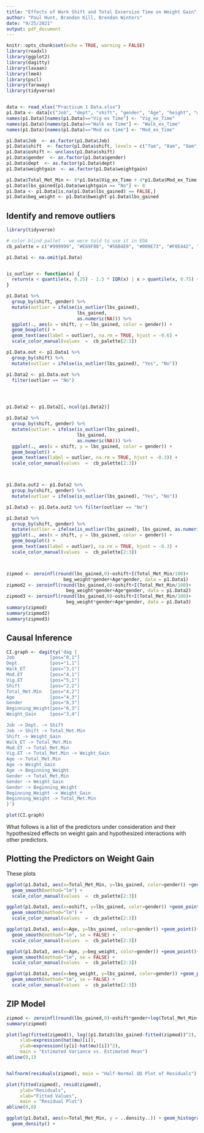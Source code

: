 ```yaml
---
title: "Effects of Work Shift and Total Excersize Time on Weight Gain"
author: "Paul Hunt, Brandon Kill, Brendan Winters"
date: "9/25/2021"
output: pdf_document
---
```


```r
knitr::opts_chunk$set(echo = TRUE, warning = FALSE)
library(readxl)
library(ggplot2)
library(dagitty)
library(lavaan)
library(lme4)
library(pscl)
library(faraway)
library(tidyverse)


data <- read_xlsx("Practicum 1 Data.xlsx")
p1.Data <- data[c("Job", "dept", "shift", "gender", "Age", "height", "weightgain", "lbs_gained", "bweight", "BMI", "Vig ex Time", "Walk ex Time", "Mod ex time", "Total_Met_Min")]
names(p1.Data)[names(p1.Data)=="Vig ex Time"] <- "Vig_ex_Time"
names(p1.Data)[names(p1.Data)=="Walk ex Time"] <- "Walk_ex_Time"
names(p1.Data)[names(p1.Data)=="Mod ex time"] <- "Mod_ex_Time"

p1.Data$Job  <- as.factor(p1.Data$Job)
p1.Data$shift  <- factor(p1.Data$shift, levels = c("7am", "8am", "9am", "10am","11am","12pm","1pm","2pm", "other"))
p1.Data$oshift <- unclass(p1.Data$shift)
p1.Data$gender  <- as.factor(p1.Data$gender)
p1.Data$dept  <- as.factor(p1.Data$dept)
p1.Data$weightgain  <- as.factor(p1.Data$weightgain)

p1.Data$Total_Met_Min <- 8*p1.Data$Vig_ex_Time + 4*p1.Data$Mod_ex_Time + 3.3*p1.Data$Walk_ex_Time
p1.Data$lbs_gained[p1.Data$weightgain == "No"] <- 0
p1.Data <- p1.Data[is.na(p1.Data$lbs_gained) == FALSE,]
p1.Data$beg_weight <- p1.Data$bweight-p1.Data$lbs_gained 
```

## Identify and remove outliers
```r
library(tidyverse)

# color blind pallet - we were told to use it in EDA
cb_palette = c("#999999", "#E69F00", "#56B4E9", "#009E73", "#F0E442", "#0072B2", "#D55E00", "#CC79A7")

p1.Data1 <- na.omit(p1.Data)


is_outlier <- function(x) {
  return(x < quantile(x, 0.25) - 1.5 * IQR(x) | x > quantile(x, 0.75) + 1.5 * IQR(x))
}

p1.Data1 %>%
  group_by(shift, gender) %>%
  mutate(outlier = ifelse(is_outlier(lbs_gained), 
                          lbs_gained, 
                          as.numeric(NA))) %>%
  ggplot(., aes(x = shift, y = lbs_gained, color = gender)) +
  geom_boxplot() +
  geom_text(aes(label = outlier), na.rm = TRUE, hjust = -0.6) +
  scale_color_manual(values  =  cb_palette[2:3])

p1.Data.out <- p1.Data1 %>%
  group_by(shift) %>%
  mutate(outlier = ifelse(is_outlier(lbs_gained), "Yes", "No"))

p1.Data2 <- p1.Data.out %>%
  filter(outlier == "No")




p1.Data2 <- p1.Data2[,-ncol(p1.Data2)]

p1.Data2 %>%
  group_by(shift, gender) %>%
  mutate(outlier = ifelse(is_outlier(lbs_gained), 
                          lbs_gained, 
                          as.numeric(NA))) %>%
  ggplot(., aes(x = shift, y = lbs_gained, color = gender)) +
  geom_boxplot() +
  geom_text(aes(label = outlier, na.rm = TRUE, hjust = -0.3)) +
  scale_color_manual(values  =  cb_palette[2:3])



p1.Data.out2 <- p1.Data2 %>%
  group_by(shift, gender) %>%
  mutate(outlier = ifelse(is_outlier(lbs_gained), "Yes", "No"))

p1.Data3 <- p1.Data.out2 %>% filter(outlier == "No")

p1.Data3 %>%
  group_by(shift, gender) %>%
  mutate(outlier = ifelse(is_outlier(lbs_gained), lbs_gained, as.numeric(NA))) %>%
  ggplot(., aes(x = shift, y = lbs_gained, color = gender)) +
  geom_boxplot() +
  geom_text(aes(label = outlier), na.rm = TRUE, hjust = -0.3) +
  scale_color_manual(values  =  cb_palette[2:3])



zipmod <- zeroinfl(round(lbs_gained,0)~oshift+I(Total_Met_Min/100)+
                     beg_weight*gender+Age*gender, data = p1.Data1)
zipmod2 <- zeroinfl(round(lbs_gained,0)~oshift+I(Total_Met_Min/100)+
                      beg_weight*gender+Age*gender, data = p1.Data2)
zipmod3 <- zeroinfl(round(lbs_gained,0)~oshift+I(Total_Met_Min/100)+
                      beg_weight*gender+Age*gender, data = p1.Data3)
summary(zipmod)
summary(zipmod2)
summary(zipmod3)
```



## Causal Inference
```r
CI.graph <- dagitty('dag {
Job             [pos="0,1"]
Dept.           [pos="1,1"]
Walk_ET         [pos="3,1"]
Mod.ET          [pos="4,1"]
Vig.ET          [pos="5,1"]
Shift           [pos="2,2"]
Total_Met.Min   [pos="4,2"]
Age             [pos="4,3"]
Gender          [pos="8,3"]
Beginning_Weight[pos="6,3"]
Weight_Gain     [pos="3,4"]

Job -> Dept. -> Shift
Job -> Shift -> Total_Met.Min
Shift -> Weight_Gain 
Walk_ET -> Total_Met.Min
Mod.ET -> Total_Met.Min
Vig.ET -> Total_Met.Min -> Weight_Gain
Age -> Total_Met.Min
Age -> Weight_Gain
Age -> Beginning_Weight
Gender -> Total_Met.Min
Gender -> Weight_Gain
Gender -> Beginning_Weight
Beginning_Weight -> Weight_Gain
Beginning_Weight -> Total_Met.Min
}')

plot(CI.graph)
```
What follows is a list of the predictors under consideration and their hypothesized effects on weight gain and hypothesized interactions with other predictors.

\begin{itemize}
\item \bf{Total Metabolic Minutes:} This variable represents total exercise time for respondents in an average week, weighted by the intensity of the exercise. We expect exercise to have a direct effect on weigh gain, most likely with an inverse relationship.

\item \bf{Shift:} This variable indicates the shift in which respondents begin their work day. For ease of interpretation, we have chosen to model it as an ordinal variable, allowing us to analyze the effect of starting work earlier or later. We expect shift to have an effect on total metabolic minutes, since workers may struggle to fit regular exercise into their daily routines depending on their work schedules. Additionally, we are interested in modeling any potential direct effect of shift on weight gain to see if the call center could implement some change to their schedules to facilitate better health.

\item \bf{Age:} We expect the respondent's age to have some effect on total metabolic minutes, since people may find more vigorous exercise more difficult as they age. It may also affect the respondent's beginning weight. Additionally, we expect some direct effect of age on weight gain as metabolism changes with age.

\item \bf{Gender:} The respondent's gender likely affects total metabolic minutes as men and women might tend to engage in different types of exercise on average, and we can expect beginning weight to be affected since men are heavier than women on average. It may also have an effect on weight gain, assuming that the is some difference between the metabolic processes of mean and women on average.

\item \bf{Beginning Weight:} We can expect some influence of initial weight on total metabolic minutes, since the respondent's weight may inform us to their propensity to exercise. It may also impact weight gain, assuming that it serves as a proxy for overall health or innate metabolic levels.
\end{itemize}


## Plotting the Predictors on Weight Gain

These plots 
```r
ggplot(p1.Data3, aes(x=Total_Met_Min, y=lbs_gained, color=gender)) +geom_point()+
  geom_smooth(method="lm") +
  scale_color_manual(values  =  cb_palette[2:3])
```

```r
ggplot(p1.Data3, aes(x=oshift, y=lbs_gained, color=gender)) +geom_point()+
  geom_smooth(method="lm") +
  scale_color_manual(values  =  cb_palette[2:3])
```

```r
ggplot(p1.Data3, aes(x=Age, y=lbs_gained, color=gender)) +geom_point()+
  geom_smooth(method="lm", se = FALSE) +
  scale_color_manual(values  =  cb_palette[2:3])

ggplot(p1.Data3, aes(x=Age, y=beg_weight, color=gender)) +geom_point()+
  geom_smooth(method="lm", se = FALSE) +
  scale_color_manual(values  =  cb_palette[2:3])
```



```r
ggplot(p1.Data3, aes(x=beg_weight, y=lbs_gained, color=gender)) +geom_point()+
  geom_smooth(method="lm", se = FALSE) +
  scale_color_manual(values  =  cb_palette[2:3])
```

## ZIP Model
```r
zipmod <- zeroinfl(round(lbs_gained,0)~oshift*gender+log(Total_Met_Min+1)*gender+beg_weight*gender+Age+, data = p1.Data2)
summary(zipmod)
```

```r
plot(log(fitted(zipmod)), log((p1.Data3$lbs_gained-fitted(zipmod))^2),
     xlab=expression(hat(mu)[i]),
     ylab=expression((y[i]-hat(mu)[i])^2),
     main = "Estimated Variance vs. Estimated Mean")
abline(0,1)


halfnorm(residuals(zipmod), main = "Half-Normal QQ Plot of Residuals")

plot(fitted(zipmod), resid(zipmod),
     ylab="Residuals",
     xlab="Fitted Values",
     main = "Residual Plot")
abline(0,0)
```

```r
ggplot(p1.Data3, aes(x=Total_Met_Min, y = ..density..)) + geom_histogram() +
  geom_density() +
```









